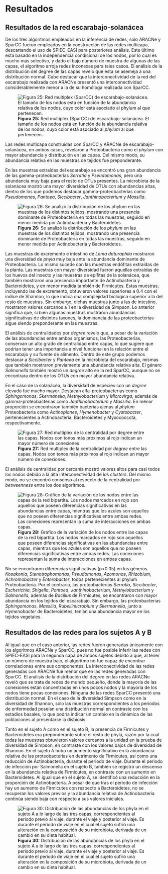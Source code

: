 # Resultados {-}

## Resultados de la red escarabajo-solanácea {-}

De los tres algoritmos empleados en la inferencia de redes, solo ARACNe y SparCC fueron empleados en la construcción de las redes multicapa, descartando el uso de SPIEC-EASI para posteriores análisis. Este último está basado en la independencia condicional de los nodos, por lo cual es mucho más selectivo, y dado el bajo número de muestra de algunas de las capas, el algoritmo arroja redes inconexas para tales casos. El análisis de la distribución del degree de las capas reveló que esta se asemeja a una distribución normal. Cabe destacar que la interconectividad de la red del escarabajo realizada con ARACNe presentó una interconectividad considerablemente menor a la de su homóloga realizada con SparCC.

![**Figura 25:** Red multiplex (SparCC) de escarabajo-solanácea. El tamaño de los nodos está en función de la abundancia relativa de los nodos, cuyo color está asociado al *phylum* al que pertenecen.](C:/Users/LaV_V/OneDrive/Documentos/Tesis/Images/fig25.png)

Las redes multicapa construidas con SparCC y ARACNe de escarabajo-solanácea, en ambos casos, revelaron a Proteobacteria como el *phylum* con mayor abundancia y distribución en las capas. Del mismo modo, su abundancia relativa en las muestras de tejidos fue preponderante.

En las muestras extraídas del escarabajo se encontró una gran abundancia de las gamma-proteobacterias *Serratia* y *Pseudomonas*, pero una abundancia muy baja para el resto de OTUs presentes. La microbiota de la solanácea mostró una mayor diversidad de OTUs con abundancias altas, dentro de los que podemos destacar gamma-proteobacterias como *Pseudomonas*, *Pantoea*, *Siccibacter*, *Janthinobacterium* y *Massilia*.

![**Figura 26:** Se analizó la distribución de los *phylum* en las muestras de los distintos tejidos, mostrando una presencia dominante de Proteobacteria en todas las muestras, seguido en menor medida por Actinobacteria y Bacteroidetes.](C:/Users/LaV_V/OneDrive/Documentos/Tesis/Images/fig26.png)

Las muestras de excremento e intestino de *Lema daturaphila* mostraron una diversidad de *phyla* muy baja ante la abundancia dominante de Proteobacteria. Lo mismo sucede con las muestras endófitas extraídas de la planta. Las muestras con mayor diversidad fueron aquellas extraídas de los huevos del insecto y las muestras de epífitas de la solanácea, que también mostraron una presencia importante de Actinobacteria y Bacteroidetes, y en menor medida también de Firmicutes. Estas muestras, incluyendo las de excremento, obtuvieron valores superiores a 0.4 con el índice de Shannon, lo que indica una complejidad biológica superior a la del resto de muestras. Sin embargo, dichas muestras junto a las de intestino, mostraron valores cercanos a 1 en la diversidad de Simpson. Lo anterior significa que, si bien algunas muestras mostraron abundancias significativas de distintos taxones, la dominancia de las proteobacterias sigue siendo preponderante en las muestras.

El análisis de centralidades por *degree* reveló que, a pesar de la variación de las abundancias entre ambos organismos, las Proteobacterias, conservan un alto grado de centralidad entre capas, lo que sugiere que podrían tener una importancia a nivel funcional en la relación entre el escarabajo y su fuente de alimento. Dentro de este grupo podemos destacar a *Siccibacter* y *Pantoea* en la microbiota del escarabajo, mismas que también mostraron previamente una abundancia relativa alta. El género *Salmonella* también mostró un *degree* alto en la red SparCC, aunque no se encontrara dentro de los OTUs con mayor abundancia relativa.

En el caso de la solanácea, la diversidad de especies con un *degree* elevado fue mucho mayor. Destacan alfa-proteobacterias como *Sphingomonas*, *Skermanella*, *Methylobacterium* y *Microvirga*, además de gamma-proteobacterias como *Janthinobacterium* y *Massilia*. En menor proporción se encontraron también bacterias ajenas al *phylum* Proteobacteria como *Actinoplanes*, *Hymenobacter* y *Cystobacter*, pertenecientes a Actinobacteria, Bacteroidetes y Myxococcota, respectivamente.

![**Figura 27:** Red multiplex de la centralidad por *degree* entre las capas. Nodos con tonos más próximos al rojo indican un mayor número de conexiones.](C:/Users/LaV_V/OneDrive/Documentos/Tesis/Images/fig27.png)

El análisis de centralidad por cercanía mostró valores altos para casi todos los nodos debido a la alta interconectividad de los *clusters*. Del mismo modo, no se encontró consenso al respecto de la centralidad por *betweenness* entre los dos algoritmos.

![**Figura 28:** Gráfico de la variación de los nodos entre las capas de la red bipartita. Los nodos marcados en rojo son aquellos que poseen diferencias significativas en las abundancias entre capas, mientras que los azules son aquellos que no poseen diferencias significativas entre ambas redes. Las conexiones representan la suma de interacciones en ambas capas.](C:/Users/LaV_V/OneDrive/Documentos/Tesis/Images/fig28.png)

No se encontraron diferencias significativas (p<0.05) en los géneros *Kosakonia*, *Stenotrophomonas*, *Pseudomonas*, *Azomonas*, *Rhizobium*, *Achromobacter* y *Enterobacter*, todos pertenecientes al phylum Proteobacteria. Por el contrario, las proteobacterias *Serratia*, *Siccibacter*, *Escherichia*, *Shigella*, *Pantoea*, *Janthinobacterium*, *Methylobacterium* y *Salmonella*, además de *Bacillus* de Firmicutes, se encontraron con mayor abundancia en los tejidos del escarabajo. Sin embargo, las proteobacterias *Sphingomonas*, *Massilia*, *Rubellimicrobium* y *Skermanella*, junto a *Hymenobacter* de Bacteroidetes, tenían una abundancia mayor en los tejidos vegetales.

## Resultados de las redes para los sujetos A y B {-}

Al igual que en el caso anterior, las redes fueron generadas únicamente con los algoritmos ARACNe y SparCC, pues no fue posible inferir las redes con SPIEC-EASI para la segunda capa de ambos sujetos debido a que, al tener un número de muestra bajo, el algoritmo no fue capaz de encontrar correlaciones entre sus componentes. La interconectividad de las redes generadas con ARACNe fue menor que en las redes generadas con SparCC. El análisis de la distribución del degree en las redes ARACNe reveló que se trata de redes de mundo pequeño, donde la mayoría de las conexiones están concentradas en unos pocos nodos y la mayoría de los nodos tiene pocas conexiones. Ninguna de las redes SparCC presentó una distribución normal. En el caso de la diversidad Simpson como en la diversidad de Shannon, solo las muestras correspondientes a los periodos de enfermedad poseían una distribución normal en contraste con los estadios basales, lo que podría indicar un cambio en la dinámica de las poblaciones al presentarse la disbiosis.

Tanto en el sujeto A como en el sujeto B, la presencia de Firmicutes y Bacteroidetes era preponderante sobre el resto de phyla, razón por la cual todas las muestras obtuvieron valores cercanos a la unidad en la prueba de diversidad de Simpson, en contraste con los valores bajos de diversidad de Shannon. En el sujeto A hubo un aumento significativo en la abundancia relativa de las proteobacterias en detrimento de Firmicutes, así como una reducción de Actinobacteria, durante el periodo de viaje. Durante el periodo de infección por Salmonella en el sujeto B, también se registró un descenso en la abundancia relativa de Firmicutes, en contraste con un aumento en Bacteroidetes. Al igual que en el sujeto A, se identificó una reducción en la proporción de Actinobacteria. A pesar de que tras el periodo de infección hay un aumento de Firmicutes con respecto a Bacteroidetes, no se recuperan los valores previos y la abundancia relativa de Actinobacteria continúa siendo baja con respecto a sus valores iniciales.

![**Figura 30:** Distribución de las abundancias de los phyla en el sujeto A a lo largo de las tres capas, correspondientes al periodo previo al viaje, durante el viaje y posterior al viaje. Es durante el periodo de viaje en el cual el sujeto sufrió una alteración en la composición de su microbiota, derivada de un cambio en su dieta habitual.](C:/Users/LaV_V/OneDrive/Documentos/Tesis/Images/fig30.png)






